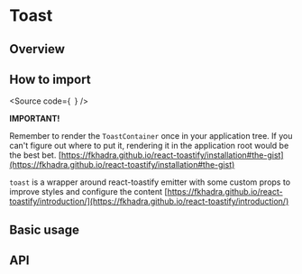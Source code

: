 

<Meta of={Stories} />

# Toast

## Overview

## How to import

<Source
  code={`
`}
/>

**IMPORTANT!**

Remember to render the `ToastContainer` once in your application tree. If you
can't figure out where to put it, rendering it in the application root would be
the best bet.
[https://fkhadra.github.io/react-toastify/installation#the-gist](https://fkhadra.github.io/react-toastify/installation#the-gist)

`toast` is a wrapper around react-toastify emitter with some custom props to
improve styles and configure the content
[https://fkhadra.github.io/react-toastify/introduction/](https://fkhadra.github.io/react-toastify/introduction/)

## Basic usage

<Canvas of={Stories.Base} />

## API

<ArgTypes of={Stories} />
